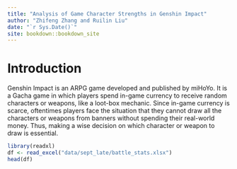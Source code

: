 ```yaml
--- 
title: "Analysis of Game Character Strengths in Genshin Impact"
author: "Zhifeng Zhang and Ruilin Liu"
date: "`r Sys.Date()`"
site: bookdown::bookdown_site
---
```


# Introduction

Genshin Impact is an ARPG game developed and published by miHoYo. It is a Gacha game in which players spend in-game currency to receive random characters or weapons, like a loot-box mechanic. Since in-game currency is scarce, oftentimes players face the situation that they cannot draw all the characters or weapons from banners without spending their real-world money. Thus, making a wise decision on which character or weapon to draw is essential. 

```r
library(readxl)
df <- read_excel("data/sept_late/battle_stats.xlsx")
head(df)
```